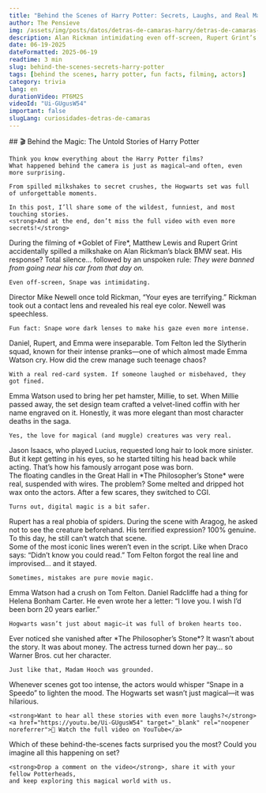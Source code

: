 ```yaml
---
title: "Behind the Scenes of Harry Potter: Secrets, Laughs, and Real Magic on Set"
author: The Pensieve
img: /assets/img/posts/datos/detras-de-camaras-harry/detras-de-camaras-harry.webp
description: Alan Rickman intimidating even off-screen, Rupert Grint’s real arachnophobia, and candles falling from the sky... these behind-the-scenes facts from the Harry Potter set will blow your wizarding mind.
date: 06-19-2025
dateFormatted: 2025-06-19
readtime: 3 min
slug: behind-the-scenes-secrets-harry-potter
tags: [behind the scenes, harry potter, fun facts, filming, actors]
category: trivia
lang: en
durationVideo: PT6M2S
videoId: "Ui-GUgusW54"
important: false
slugLang: curiosidades-detras-de-camaras
---
```



<Article>
  <Section>
    ## 🎬 Behind the Magic: The Untold Stories of Harry Potter

    Think you know everything about the Harry Potter films?  
    What happened behind the camera is just as magical—and often, even more surprising.

    From spilled milkshakes to secret crushes, the Hogwarts set was full of unforgettable moments.

    In this post, I’ll share some of the wildest, funniest, and most touching stories.  
    <strong>And at the end, don’t miss the full video with even more secrets!</strong>
  </Section>

  <Section title="🧃 The Day Snape Lost His Cool (Without Saying a Word)" imgAlt="Alan Rickman as Snape, staring intensely">
    During the filming of *Goblet of Fire*, Matthew Lewis and Rupert Grint accidentally spilled a milkshake on Alan Rickman’s black BMW seat.  
    His response?  
    Total silence… followed by an unspoken rule:  
    <em>They were banned from going near his car from that day on.</em>

    Even off-screen, Snape was intimidating.
  </Section>

  <Section title="👁️‍🗨️ The Look That Silenced the Director">
    Director Mike Newell once told Rickman, “Your eyes are terrifying.”  
    Rickman took out a contact lens and revealed his real eye color.  
    Newell was speechless.

    Fun fact: Snape wore dark lenses to make his gaze even more intense.
  </Section>

  <Section title="🏫 Real-Life Clans at Hogwarts">
    Daniel, Rupert, and Emma were inseparable.  
    Tom Felton led the Slytherin squad, known for their intense pranks—one of which almost made Emma Watson cry.  
    How did the crew manage such teenage chaos?

    With a real red-card system. If someone laughed or misbehaved, they got fined.
  </Section>

  <Section title="🐹 A Fancy Funeral for a Hamster">
    Emma Watson used to bring her pet hamster, Millie, to set.  
    When Millie passed away, the set design team crafted a velvet-lined coffin with her name engraved on it.  
    Honestly, it was more elegant than most character deaths in the saga.

    Yes, the love for magical (and muggle) creatures was very real.
  </Section>

  <Section title="💇‍♂️ Lucius Malfoy’s Iconic Hair">
    Jason Isaacs, who played Lucius, requested long hair to look more sinister.  
    But it kept getting in his eyes, so he started tilting his head back while acting.  
    That’s how his famously arrogant pose was born.
  </Section>

  <Section title="🦉 Real Magic vs. CGI Magic">
    The floating candles in the Great Hall in *The Philosopher’s Stone* were real, suspended with wires.  
    The problem? Some melted and dripped hot wax onto the actors.  
    After a few scares, they switched to CGI.

    Turns out, digital magic is a bit safer.
  </Section>

  <Section title="🕷️ Rupert Grint’s Very Real Fear">
    Rupert has a real phobia of spiders. During the scene with Aragog, he asked not to see the creature beforehand.  
    His terrified expression? 100% genuine.  
    To this day, he still can’t watch that scene.
  </Section>

  <Section title="🎭 Legendary Improvs">
    Some of the most iconic lines weren’t even in the script.  
    Like when Draco says: “Didn’t know you could read.”  
    Tom Felton forgot the real line and improvised… and it stayed.

    Sometimes, mistakes are pure movie magic.
  </Section>

  <Section title="💘 Secret Crushes on Set">
    Emma Watson had a crush on Tom Felton.  
    Daniel Radcliffe had a thing for Helena Bonham Carter.  
    He even wrote her a letter: “I love you. I wish I’d been born 20 years earlier.”

    Hogwarts wasn’t just about magic—it was full of broken hearts too.
  </Section>

  <Section title="🧹 The Mysterious Exit of Madam Hooch">
    Ever noticed she vanished after *The Philosopher’s Stone*?  
    It wasn’t about the story. It was about money.  
    The actress turned down her pay… so Warner Bros. cut her character.

    Just like that, Madam Hooch was grounded.
  </Section>

  <Section title="😂 Code Word: Snape in a Speedo">
    Whenever scenes got too intense, the actors would whisper “Snape in a Speedo” to lighten the mood.  
    The Hogwarts set wasn’t just magical—it was hilarious.

    <strong>Want to hear all these stories with even more laughs?</strong>  
    <a href="https://youtu.be/Ui-GUgusW54" target="_blank" rel="noopener noreferrer">🔗 Watch the full video on YouTube</a>
  </Section>

  <Section title="✨ Tell Us Your Favorite">
    Which of these behind-the-scenes facts surprised you the most?  
    Could you imagine all this happening on set?

    <strong>Drop a comment on the video</strong>, share it with your fellow Potterheads,  
    and keep exploring this magical world with us.
  </Section>
</Article>
